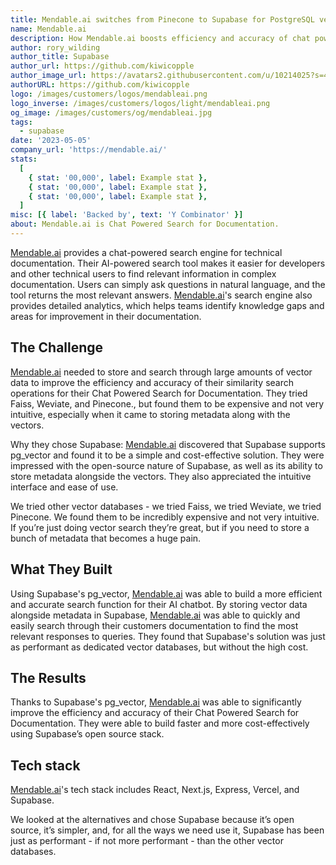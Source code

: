 ```yaml
---
title: Mendable.ai switches from Pinecone to Supabase for PostgreSQL vector embeddings.
name: Mendable.ai
description: How Mendable.ai boosts efficiency and accuracy of chat powered search for documentation using Supabase with pg_vector.
author: rory_wilding
author_title: Supabase
author_url: https://github.com/kiwicopple
author_image_url: https://avatars2.githubusercontent.com/u/10214025?s=400&u=c6775be2ae667e2acae3ccd347fed62bb3f5b3e7&v=4
authorURL: https://github.com/kiwicopple
logo: /images/customers/logos/mendableai.png
logo_inverse: /images/customers/logos/light/mendableai.png
og_image: /images/customers/og/mendableai.jpg
tags:
  - supabase
date: '2023-05-05'
company_url: 'https://mendable.ai/'
stats:
  [
    { stat: '00,000', label: Example stat },
    { stat: '00,000', label: Example stat },
    { stat: '00,000', label: Example stat },
  ]
misc: [{ label: 'Backed by', text: 'Y Combinator' }]
about: Mendable.ai is Chat Powered Search for Documentation.
---
```


[Mendable.ai](http://mendable.ai/) provides a chat-powered search engine for technical documentation. Their AI-powered search tool makes it easier for developers and other technical users to find relevant information in complex documentation. Users can simply ask questions in natural language, and the tool returns the most relevant answers. [Mendable.ai](http://mendable.ai/)'s search engine also provides detailed analytics, which helps teams identify knowledge gaps and areas for improvement in their documentation.

## The Challenge

[Mendable.ai](http://mendable.ai/) needed to store and search through large amounts of vector data to improve the efficiency and accuracy of their similarity search operations for their Chat Powered Search for Documentation. They tried Faiss, Weviate, and Pinecone., but found them to be expensive and not very intuitive, especially when it came to storing metadata along with the vectors.

Why they chose Supabase:
[Mendable.ai](http://mendable.ai/) discovered that Supabase supports pg_vector and found it to be a simple and cost-effective solution. They were impressed with the open-source nature of Supabase, as well as its ability to store metadata alongside the vectors. They also appreciated the intuitive interface and ease of use.

<Quote img="caleb-peffer.jpg" caption="Caleb Peffer - CEO, Mendable.ai">
  We tried other vector databases - we tried Faiss, we tried Weviate, we tried Pinecone. We found them to be incredibly expensive and not very intuitive. If you’re just doing vector search they’re great, but if you need to store a bunch of metadata that becomes a huge pain. 
</Quote>

## What They Built

Using Supabase's pg_vector, [Mendable.ai](http://mendable.ai/) was able to build a more efficient and accurate search function for their AI chatbot. By storing vector data alongside metadata in Supabase, [Mendable.ai](http://mendable.ai/) was able to quickly and easily search through their customers documentation to find the most relevant responses to queries. They found that Supabase's solution was just as performant as dedicated vector databases, but without the high cost.

## The Results

Thanks to Supabase's pg_vector, [Mendable.ai](http://mendable.ai/) was able to significantly improve the efficiency and accuracy of their Chat Powered Search for Documentation. They were able to build faster and more cost-effectively using Supabase’s open source stack.

## Tech stack

[Mendable.ai](http://mendable.ai/)'s tech stack includes React, Next.js, Express, Vercel, and Supabase.

<Quote img="caleb-peffer.jpg" caption="Caleb Peffer - CEO, Mendable.ai">
  We looked at the alternatives and chose Supabase because it’s open source, it’s simpler, and, for all the ways we need use it, Supabase has been just as performant - if not more performant - than the other vector databases.
</Quote>
